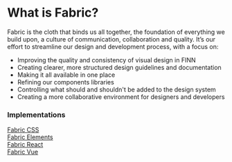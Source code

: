 <div className="grid lg:grid-cols-3 gap-16">
  <div className="lg:col-span-2">
    <h1>What is Fabric?</h1>
    <p>
      Fabric is the cloth that binds us all together, the foundation of
      everything we build upon, a culture of communication, collaboration and
      quality. It’s our effort to streamline our design and development process,
      with a focus on:
    </p>
    <ul>
      <li>Improving the quality and consistency of visual design in FINN</li>
      <li>
        Creating clearer, more structured design guidelines and documentation
      </li>
      <li>Making it all available in one place</li>
      <li>Refining our components libraries</li>
      <li>
        Controlling what should and shouldn't be added to the design system
      </li>
      <li>
        Creating a more collaborative environment for designers and developers
      </li>
    </ul>
  </div>
  <div>
    <f-docs-highlight-box></f-docs-highlight-box>
    <div className="bg-gray-100 rounded-8 p-24 mb-24 block sm:grid sm:grid-cols-2 gap-x-16 lg:block">
      <h3 className="col-span-2 h4 mb-16">Implementations</h3>
      <a
        href="https://react.fabric-ds.io/button"
        className="bg-white border mb-16 rounded-4 flex lg:flex items-center align-middle no-underline hover:no-underline text-gray-800"
      >
        <div className="w-48 h-48 p-8 border-r flex"></div>
        <div className="px-16">Fabric CSS</div>
      </a>
      <a
        href="https://react.fabric-ds.io/button"
        className="bg-white border mb-16 rounded-4 flex items-center align-middle no-underline hover:no-underline text-gray-800"
      >
        <div className="w-48 h-48 p-8 border-r flex"></div>
        <div className="px-16">Fabric Elements</div>
      </a>
      <a
        href="https://react.fabric-ds.io/button"
        className="bg-white border mb-16 rounded-4 flex items-center align-middle no-underline hover:no-underline text-gray-800"
      >
        <div className="w-48 h-48 p-8 border-r flex"></div>
        <div className="px-16">Fabric React</div>
      </a>
      <a
        href="https://react.fabric-ds.io/button"
        className="bg-white border mb-16 rounded-4 flex items-center align-middle no-underline hover:no-underline text-gray-800"
      >
        <div className="w-48 h-48 p-8 border-r flex"></div>
        <div className="px-16">Fabric Vue</div>
      </a>
    </div>
  </div>
</div>
